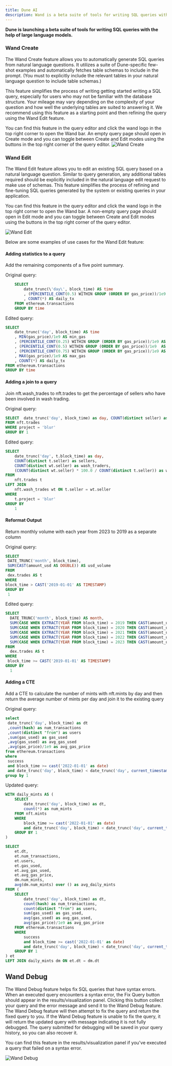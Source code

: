 ```yaml
---
title: Dune AI
description: Wand is a beta suite of tools for writing SQL queries with the help of large language models.
---
```


**Dune is launching a beta suite of tools for writing SQL queries with the help of large language models.**


### Wand Create
The Wand Create feature allows you to automatically generate SQL queries from natural language questions. It utilizes a suite of Dune-specific few-shot examples and automatically fetches table schemas to include in the prompt. (You must to explicitly include the relevant tables in your natural language question to include table schemas.) 

This feature simplifies the process of writing getting started writing a SQL query, especially for users who may not be familiar with the database structure. Your mileage may vary depending on the complexity of your question and how well the underlying tables are suited to answering it. We recommend using this feature as a starting point and then refining the query using the Wand Edit feature. 

You can find this feature in the query editor and click the wand logo in the top right corner to open the Wand bar. An empty query page should open in Create mode and you can toggle between Create and Edit modes using the buttons in the top right corner of the query editor.
![Wand Create](/web-app/images/wand/create.gif)

### Wand Edit
The Wand Edit feature allows you to edit an existing SQL query based on a natural language question. Similar to query generation, any additional tables required should be explicitly included in the natural language edit request to make use of schemas. This feature simplifies the process of refining and fine-tuning SQL queries generated by the system or existing queries in your application.

You can find this feature in the query editor and click the wand logo in the top right corner to open the Wand bar. A non-empty query page should open in Edit mode and you can toggle between Create and Edit modes using the buttons in the top right corner of the query editor.

![Wand Edit](/web-app/images/wand/edit.gif)

Below are some examples of use cases for the Wand Edit feature:

#### Adding statistics to a query

Add the remaining components of a five point summary.

Original query:
```sql 
    SELECT 
        date_trunc(\'day\', block_time) AS time
        , (PERCENTILE_CONT(0.5) WITHIN GROUP (ORDER BY gas_price))/1e9  AS median_gas
        , COUNT(*) AS daily_tx
    FROM ethereum.transactions
    GROUP BY time
```


Edited query:
```sql 
SELECT 
    date_trunc('day', block_time) AS time
    , MIN(gas_price)/1e9 AS min_gas
    , (PERCENTILE_CONT(0.25) WITHIN GROUP (ORDER BY gas_price))/1e9 AS lower_quartile_gas
    , (PERCENTILE_CONT(0.5) WITHIN GROUP (ORDER BY gas_price))/1e9  AS median_gas
    , (PERCENTILE_CONT(0.75) WITHIN GROUP (ORDER BY gas_price))/1e9 AS upper_quartile_gas
    , MAX(gas_price)/1e9 AS max_gas
    , COUNT(*) AS daily_tx
FROM ethereum.transactions
GROUP BY time
```

#### Adding a join to a query
Join nft.wash_trades to nft.trades to get the percentage of sellers who have been involved in wash trading.

Original query:
```sql 
SELECT  date_trunc('day', block_time) as day, COUNT(distinct seller) as sellers
FROM nft.trades
WHERE project = 'blur'
GROUP BY 1
```

Edited query:
```sql
SELECT  
    date_trunc('day', t.block_time) as day, 
    COUNT(distinct t.seller) as sellers, 
    COUNT(distinct wt.seller) as wash_traders, 
    (COUNT(distinct wt.seller) * 100.0 / COUNT(distinct t.seller)) as wash_traders_percentage
FROM 
    nft.trades t
LEFT JOIN 
    nft.wash_trades wt ON t.seller = wt.seller
WHERE 
    t.project = 'blur'
GROUP BY 
    1
```

#### Reformat Output
Return monthly volume with each year from 2023 to 2019 as a separate column

Original query:
```sql
SELECT
 DATE_TRUNC('month', block_time),
 SUM(CAST(amount_usd AS DOUBLE)) AS usd_volume
FROM
 dex.trades AS t
WHERE
block_time > CAST('2019-01-01' AS TIMESTAMP)
GROUP BY
 1
```

Edited query:
```sql
SELECT
  DATE_TRUNC('month', block_time) AS month,
  SUM(CASE WHEN EXTRACT(YEAR FROM block_time) = 2019 THEN CAST(amount_usd AS DOUBLE) ELSE 0 END) AS usd_volume_2019,
  SUM(CASE WHEN EXTRACT(YEAR FROM block_time) = 2020 THEN CAST(amount_usd AS DOUBLE) ELSE 0 END) AS usd_volume_2020,
  SUM(CASE WHEN EXTRACT(YEAR FROM block_time) = 2021 THEN CAST(amount_usd AS DOUBLE) ELSE 0 END) AS usd_volume_2021,
  SUM(CASE WHEN EXTRACT(YEAR FROM block_time) = 2022 THEN CAST(amount_usd AS DOUBLE) ELSE 0 END) AS usd_volume_2022,
  SUM(CASE WHEN EXTRACT(YEAR FROM block_time) = 2023 THEN CAST(amount_usd AS DOUBLE) ELSE 0 END) AS usd_volume_2023
FROM
  dex.trades AS t
WHERE
 block_time >= CAST('2019-01-01' AS TIMESTAMP)
GROUP BY
  1
```

#### Adding a CTE
Add a CTE to calculate the number of mints with nft.mints by day and then return the average number of mints per day and join it to the existing query

Original query:
```sql
select
 date_trunc('day', block_time) as dt
 ,count(hash) as num_transactions
 ,count(distinct "from") as users
 ,sum(gas_used) as gas_used
 ,avg(gas_used) as avg_gas_used
 ,avg(gas_price)/1e9 as avg_gas_price
from ethereum.transactions
where
 success
 and block_time >= cast('2022-01-01' as date)
 and date_trunc('day', block_time) < date_trunc('day', current_timestamp)
group by 1
```

Updated query:
```sql
WITH daily_mints AS (
    SELECT 
        date_trunc('day', block_time) as dt,
        count(*) as num_mints
    FROM nft.mints
    WHERE 
        block_time >= cast('2022-01-01' as date) 
        and date_trunc('day', block_time) < date_trunc('day', current_timestamp)
    GROUP BY 1
)

SELECT 
    et.dt,
    et.num_transactions,
    et.users,
    et.gas_used,
    et.avg_gas_used,
    et.avg_gas_price,
    dm.num_mints,
    avg(dm.num_mints) over () as avg_daily_mints
FROM (
    SELECT 
        date_trunc('day', block_time) as dt,
        count(hash) as num_transactions,
        count(distinct "from") as users,
        sum(gas_used) as gas_used,
        avg(gas_used) as avg_gas_used,
        avg(gas_price)/1e9 as avg_gas_price
    FROM ethereum.transactions
    WHERE 
        success
        and block_time >= cast('2022-01-01' as date) 
        and date_trunc('day', block_time) < date_trunc('day', current_timestamp)
    GROUP BY 1
) et
LEFT JOIN daily_mints dm ON et.dt = dm.dt
```

## Wand Debug
The Wand Debug feature helps fix SQL queries that have syntax errors. When an executed query encounters a syntax error, the Fix Query button should appear in the results/visualization panel. Clicking this button collect your query and the error message and send it to the Wand Debug feature. The Wand Debug feature will then attempt to fix the query and return the fixed query to you. If the Wand Debug feature is unable to fix the query, it will return the updated query with message indicating it is not fully debugged. The query submitted for debugging will be saved in your query history, so you can also recover it.

You can find this feature in the results/visualization panel if you've executed a query that failed on a syntax error. 


![Wand Debug](/web-app/images/wand/debug.gif)

